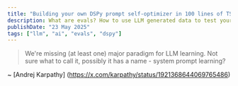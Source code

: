 ```yaml
---
title: "Building your own DSPy prompt self-optimizer in 100 lines of TS code"
description: What are evals? How to use LLM generated data to test your agent.
publishDate: "23 May 2025"
tags: ["llm", "ai", "evals", "dspy"]
---
```


> We're missing (at least one) major paradigm for LLM learning. Not sure what to call it, possibly it has a name - system prompt learning?

~ [Andrej Karpathy] (https://x.com/karpathy/status/1921368644069765486)
